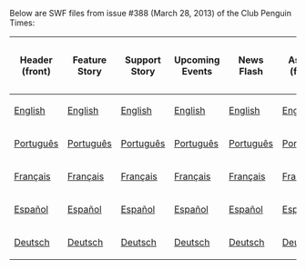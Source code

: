 Below are SWF files from issue #388 (March 28, 2013) of the Club Penguin Times:

<center>
{|class="wikitable" border="1"
!Header (front)
!Feature Story
!Support Story
!Upcoming Events
!News Flash
!Ask PH (front)
!Header (back)
!Ask PH (back)
!Jokes and Riddles
!Secrets
!Feature More
|-
|[[Media:News388HeaderFront.swf|English]]||[[Media:News388FeatureStory.swf|English]]||[[Media:News388SupportStory.swf|English]]||[[Media:News388UpcomingEvents.swf|English]]||[[Media:News388NewsFlash.swf|English]]||[[Media:News388AskAuntArcticFront.swf|English]]||[[Media:News388HeaderBack.swf|English]]||[[Media:News388AskAuntArcticBack.swf|English]]||[[Media:News388JokesAndRiddles.swf|English]]||[[Media:News388Secrets.swf|English]]||[[Media:News388FeatureMore.swf|English]]
|-
|[[Media:PTNews388HeaderFront.swf|Português]]||[[Media:PTNews388FeatureStory.swf|Português]]||[[Media:PTNews388SupportStory.swf|Português]]||[[Media:PTNews388UpcomingEvents.swf|Português]]||[[Media:PTNews388NewsFlash.swf|Português]]||[[Media:PTNews388AskAuntArcticFront.swf|Português]]||[[Media:PTNews388HeaderBack.swf|Português]]||[[Media:PTNews388AskAuntArcticBack.swf|Português]]||[[Media:PTNews388JokesAndRiddles.swf|Português]]||[[Media:PTNews388Secrets.swf|Português]]||[[Media:PTNews388FeatureMore.swf|Português]]
|-
|[[Media:FRNews388HeaderFront.swf|Français]]||[[Media:FRNews388FeatureStory.swf|Français]]||[[Media:FRNews388SupportStory.swf|Français]]||[[Media:FRNews388UpcomingEvents.swf|Français]]||[[Media:FRNews388NewsFlash.swf|Français]]||[[Media:FRNews388AskAuntArcticFront.swf|Français]]||[[Media:FRNews388HeaderBack.swf|Français]]||[[Media:FRNews388AskAuntArcticBack.swf|Français]]||[[Media:FRNews388JokesAndRiddles.swf|Français]]||[[Media:FRNews388Secrets.swf|Français]]||[[Media:FRNews388FeatureMore.swf|Français]]
|-
|[[Media:ESNews388HeaderFront.swf|Español]]||[[Media:ESNews388FeatureStory.swf|Español]]||[[Media:ESNews388SupportStory.swf|Español]]||[[Media:ESNews388UpcomingEvents.swf|Español]]||[[Media:ESNews388NewsFlash.swf|Español]]||[[Media:ESNews388AskAuntArcticFront.swf|Español]]||[[Media:ESNews388HeaderBack.swf|Español]]||[[Media:ESNews388AskAuntArcticBack.swf|Español]]||[[Media:ESNews388JokesAndRiddles.swf|Español]]||[[Media:ESNews388Secrets.swf|Español]]||[[Media:ESNews388FeatureMore.swf|Español]]
|-
|[[Media:DENews388HeaderFront.swf|Deutsch]]||[[Media:DENews388FeatureStory.swf|Deutsch]]||[[Media:DENews388SupportStory.swf|Deutsch]]||[[Media:DENews388UpcomingEvents.swf|Deutsch]]||[[Media:DENews388NewsFlash.swf|Deutsch]]||[[Media:DENews388AskAuntArcticFront.swf|Deutsch]]||[[Media:DENews388HeaderBack.swf|Deutsch]]||[[Media:DENews388AskAuntArcticBack.swf|Deutsch]]||[[Media:DENews388JokesAndRiddles.swf|Deutsch]]||[[Media:DENews388Secrets.swf|Deutsch]]||[[Media:DENews388FeatureMore.swf|Deutsch]]
|}
</center>
